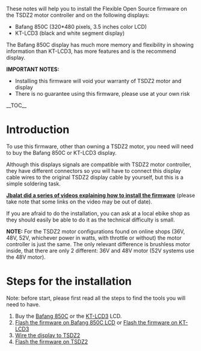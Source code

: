 These notes will help you to install the Flexible Open Source firmware on the TSDZ2 motor controller and on the following displays:
* Bafang 850C (320*480 pixels, 3.5 inches color LCD)
* KT-LCD3 (black and white segment display)

The Bafang 850C display has much more memory and flexibility in showing information than KT-LCD3, has more features and is the recommend display. 

'''IMPORTANT NOTES:'''
* Installing this firmware will void your warranty of TSDZ2 motor and display
* There is no guarantee using this firmware, please use at your own risk

__TOC__

= Introduction =

To use this firmware, other than owning a TSDZ2 motor, you need will need to buy the Bafang 850C or KT-LCD3 display.

Although this displays signals are compatible with TSDZ2 motor controller, they have different connectors so you will have to connect this display cable wires to the original TSDZ2 display cable by yourself, but this is a simple soldering task.

'''[https://www.youtube.com/watch?v=nj8GxKHut3o Jbalat did a series of videos explaining how to install the firmware]''' (please take note that some links on the video may be out of date).

If you are afraid to do the installation, you can ask at a local ebike shop as they should easily be able to do it as the technical difficulty is small.

'''NOTE:''' For the TSDZ2 motor configurations found on online shops (36V, 48V, 52V, whichever power in watts, with throttle or without) the motor controller is just the same. The only relevant difference is brushless motor inside, that there are only 2 different: 36V and 48V motor (52V systems use the 48V motor).

= Steps for the installation =
Note: before start, please first read all the steps to find the tools you will need to have.

# Buy the [[Bafang 850C LCD|Bafang 850C]] or the [[KT-LCD3]] LCD.
# [[Flash the firmware on Bafang 850C LCD]] or [[How to flash the Flexible OpenSource firmware on KT LCD3|Flash the firmware on KT-LCD3]]
# [[Wire-LCD-to-TSDZ2|Wire the display to TSDZ2]]
# [[Flash the firmware on TSDZ2]]
